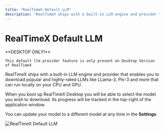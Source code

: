 ```yaml
---
title: "RealTimeX Default LLM"
description: "RealTimeX ships with a built-in LLM engine and provider that enables you to download popular and highly-rated LLMs like LLama-3, Phi-3 and more that can run locally on your CPU and GPU."
---
```



# RealTimeX Default LLM

<Callout type="info" emoji="️💡">
  **DESKTOP ONLY!**

    This default llm provider feature is only present on Desktop Version of RealTimeX

</Callout>

RealTimeX ships with a built-in LLM engine and provider that enables you to download popular and highly-rated LLMs like LLama-3, Phi-3 and more that can run locally on your CPU and GPU.

When you boot up RealTimeX Desktop you will be able to select the model you wish to download. Its progress will be tracked in the top-right of the application window.

You can update your model to a different model at any time in the **Settings**.

<Image
  src="/images/realtimex-setup/llm-configuration/local/built-in/default-llm.png"
  height={1080}
  width={1920}
  quality={100}
  alt="RealTimeX Default LLM"
/>
